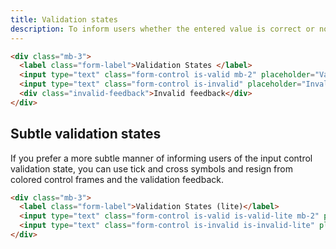 ```yaml
---
title: Validation states
description: To inform users whether the entered value is correct or not, use either of the validation states. Thanks to that, users will immediately know which form elements they need to correct and, if the state displays as invalid, why the value is incorrect.
---
```


```html example centered columns="1" height="20rem"
<div class="mb-3">
  <label class="form-label">Validation States </label>
  <input type="text" class="form-control is-valid mb-2" placeholder="Valid State..." />
  <input type="text" class="form-control is-invalid" placeholder="Invalid State..." />
  <div class="invalid-feedback">Invalid feedback</div>
</div>
```

## Subtle validation states

If you prefer a more subtle manner of informing users of the input control validation state, you can use tick and cross symbols and resign from colored control frames and the validation feedback.

```html example centered columns="1" height="20rem"
<div class="mb-3">
  <label class="form-label">Validation States (lite)</label>
  <input type="text" class="form-control is-valid is-valid-lite mb-2" placeholder="Valid State..." />
  <input type="text" class="form-control is-invalid is-invalid-lite" placeholder="Invalid State..." />
</div>
```
